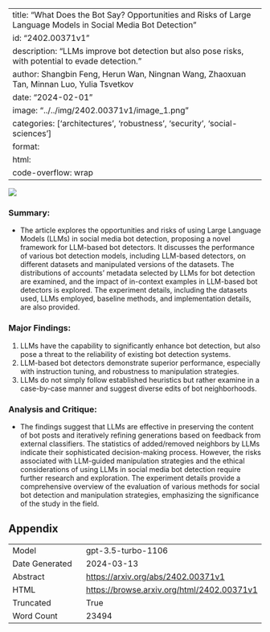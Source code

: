 
---
title: "What Does the Bot Say? Opportunities and Risks of Large Language Models in Social Media Bot Detection"
id: "2402.00371v1"
description: "LLMs improve bot detection but also pose risks, with potential to evade detection."
author: Shangbin Feng, Herun Wan, Ningnan Wang, Zhaoxuan Tan, Minnan Luo, Yulia Tsvetkov
date: "2024-02-01"
image: "../../img/2402.00371v1/image_1.png"
categories: ['architectures', 'robustness', 'security', 'social-sciences']
format:
  html:
    code-overflow: wrap
---

![](../../img/2402.00371v1/image_1.png)

### Summary:
- The article explores the opportunities and risks of using Large Language Models (LLMs) in social media bot detection, proposing a novel framework for LLM-based bot detectors. It discusses the performance of various bot detection models, including LLM-based detectors, on different datasets and manipulated versions of the datasets. The distributions of accounts' metadata selected by LLMs for bot detection are examined, and the impact of in-context examples in LLM-based bot detectors is explored. The experiment details, including the datasets used, LLMs employed, baseline methods, and implementation details, are also provided.

### Major Findings:
1. LLMs have the capability to significantly enhance bot detection, but also pose a threat to the reliability of existing bot detection systems.
2. LLM-based bot detectors demonstrate superior performance, especially with instruction tuning, and robustness to manipulation strategies.
3. LLMs do not simply follow established heuristics but rather examine in a case-by-case manner and suggest diverse edits of bot neighborhoods.

### Analysis and Critique:
- The findings suggest that LLMs are effective in preserving the content of bot posts and iteratively refining generations based on feedback from external classifiers. The statistics of added/removed neighbors by LLMs indicate their sophisticated decision-making process. However, the risks associated with LLM-guided manipulation strategies and the ethical considerations of using LLMs in social media bot detection require further research and exploration. The experiment details provide a comprehensive overview of the evaluation of various methods for social bot detection and manipulation strategies, emphasizing the significance of the study in the field.

## Appendix

|          |          |
|----------|----------|
| Model     | gpt-3.5-turbo-1106       |
| Date Generated     | 2024-03-13       |
| Abstract | [https://arxiv.org/abs/2402.00371v1](https://arxiv.org/abs/2402.00371v1)        |
| HTML     | [https://browse.arxiv.org/html/2402.00371v1](https://browse.arxiv.org/html/2402.00371v1)       |
| Truncated       | True       |
| Word Count       | 23494       |